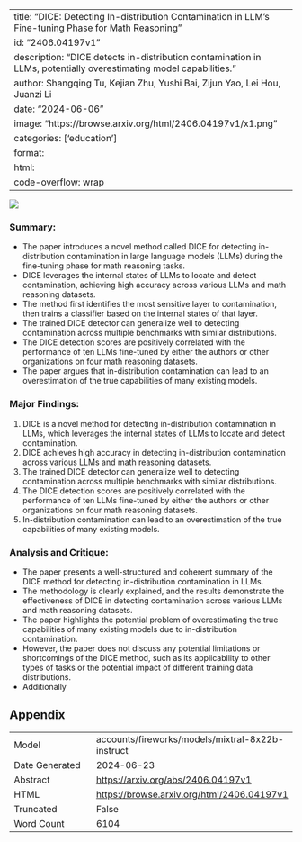
---
title: "DICE: Detecting In-distribution Contamination in LLM's Fine-tuning Phase for Math Reasoning"
id: "2406.04197v1"
description: "DICE detects in-distribution contamination in LLMs, potentially overestimating model capabilities."
author: Shangqing Tu, Kejian Zhu, Yushi Bai, Zijun Yao, Lei Hou, Juanzi Li
date: "2024-06-06"
image: "https://browse.arxiv.org/html/2406.04197v1/x1.png"
categories: ['education']
format:
  html:
    code-overflow: wrap
---

![](https://browse.arxiv.org/html/2406.04197v1/x1.png)

### Summary:
- The paper introduces a novel method called DICE for detecting in-distribution contamination in large language models (LLMs) during the fine-tuning phase for math reasoning tasks.
- DICE leverages the internal states of LLMs to locate and detect contamination, achieving high accuracy across various LLMs and math reasoning datasets.
- The method first identifies the most sensitive layer to contamination, then trains a classifier based on the internal states of that layer.
- The trained DICE detector can generalize well to detecting contamination across multiple benchmarks with similar distributions.
- The DICE detection scores are positively correlated with the performance of ten LLMs fine-tuned by either the authors or other organizations on four math reasoning datasets.
- The paper argues that in-distribution contamination can lead to an overestimation of the true capabilities of many existing models.

### Major Findings:
1. DICE is a novel method for detecting in-distribution contamination in LLMs, which leverages the internal states of LLMs to locate and detect contamination.
2. DICE achieves high accuracy in detecting in-distribution contamination across various LLMs and math reasoning datasets.
3. The trained DICE detector can generalize well to detecting contamination across multiple benchmarks with similar distributions.
4. The DICE detection scores are positively correlated with the performance of ten LLMs fine-tuned by either the authors or other organizations on four math reasoning datasets.
5. In-distribution contamination can lead to an overestimation of the true capabilities of many existing models.

### Analysis and Critique:
- The paper presents a well-structured and coherent summary of the DICE method for detecting in-distribution contamination in LLMs.
- The methodology is clearly explained, and the results demonstrate the effectiveness of DICE in detecting contamination across various LLMs and math reasoning datasets.
- The paper highlights the potential problem of overestimating the true capabilities of many existing models due to in-distribution contamination.
- However, the paper does not discuss any potential limitations or shortcomings of the DICE method, such as its applicability to other types of tasks or the potential impact of different training data distributions.
- Additionally

## Appendix

|          |          |
|----------|----------|
| Model     | accounts/fireworks/models/mixtral-8x22b-instruct       |
| Date Generated     | 2024-06-23       |
| Abstract | [https://arxiv.org/abs/2406.04197v1](https://arxiv.org/abs/2406.04197v1)        |
| HTML     | [https://browse.arxiv.org/html/2406.04197v1](https://browse.arxiv.org/html/2406.04197v1)       |
| Truncated       | False       |
| Word Count       | 6104       |